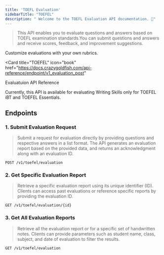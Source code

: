 ```yaml
---
title: 'TOEFL Evaluation' 
sidebarTitle: "TOEFEL"
description: " Welcome to the TOEFL Evaluation API documentation. 👋"
---
```

> This API enables you to evaluate questions and answers based on TOEFL examination standards.You can submit questions and answers  and receive scores, feedback, and improvement suggestions.

 Customize evaluations with your own rubrics.

 

  <Card
  title="TOEFEL"
  icon="book"
  href="https://docs.crazygoldfish.com/api-reference/endpoint/v1_evaluation_post"
>
Evaluatuion API Reference
</Card>

<Note> Currently, this API is available for evaluating Writing Skills only for TOEFEL iBT and TOEFEL Essentials. </Note>

 ## Endpoints

### 1. Submit Evaluation Request
> Submit a request for evaluation directly by providing questions and respective answers in a list format. The API generates an evaluation report based on the provided data, and returns an acknowledgment along with an evaluation ID.
```
POST /v1/toefel/evaluation
```
### 2. Get Specific Evaluation Report
> Retrieve a specific evaluation report using its unique identifier (ID). Clients can access past evaluations or reference specific reports by providing the evaluation ID.

```
GET /v1/toefel/evaluation/{id}
```
### 3. Get All Evaluation Reports

> Retrieve all the evaluation report or for a specific set of handwritten notes. Clients can provide parameters such as student name, class, subject, and date of evaluation to filter the results.
```
GET /v1/toefel/evaluation
```